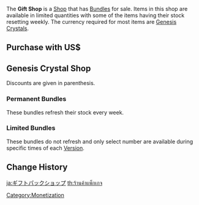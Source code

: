 {{CustomTabs
|tab1 = Overview
|tab2 = History
}}
{{Terminology Infobox
|type = Monetization
}}
The '''Gift Shop''' is a [[Shop]] that has [[Bundles]] for sale. Items in this shop are available in limited quantities with some of the items having their stock resetting weekly. The currency required for most items are [[Genesis Crystal]]s.

==Purchase with US$==
{{Shop/Header|currency=US$|stock=Limit|note=Contents}}
{{Shop|Blessing of the Welkin Moon|4.99|None|note=<div style="text-align:left;">
Over a 30-day period:
*{{Item|Genesis Crystal|30|x=300}}
*{{Item|Primogem|30|x=2,700}}
</div>}}
{{Shop|Adventurer's Bundle|9.99|None|note=<div style="text-align:left;">
PSN Store Exclusive
*Wish material: {{Item|Acquaint Fate|30|x=2}}
*Currency: {{Item|Mora|30|x=150,000}}
*Character EXP material: {{Item|Adventurer's Experience|30|x=80}}
*Weapon EXP material: {{Item|Fine Enhancement Ore|30|x=50}}
*Food items:
**{{Item|Northern Smoked Chicken|30|x=10}}
**{{Item|Sautéed Matsutake|30|x=10}}
**{{Item|Sweet Madame|30|x=10}}
**{{Item|Tea Break Pancake|30|x=10}}
</div>}}
{{Shop/Footer}}

==Genesis Crystal Shop==
Discounts are given in parenthesis.

===Permanent Bundles===
These bundles refresh their stock every week.
{{Shop/Header|currency=Genesis Crystal|stock=Weekly Limit|note=Contents}}
{{Shop|Starter Supply Bundle|300|1|note=<div style="text-align:left;">
*{{Item|Adventurer's Experience|30|x=80}}
*{{Item|Fine Enhancement Ore|30|x=40}}
</div>}}
{{Shop|Wayfarer's Supply Bundle|980|1|note=<div style="text-align:left;">
*{{Item|Hero's Wit|30|x=50}}
*{{Item|Mystic Enhancement Ore|30|x=25}}
*{{Item|Fragile Resin|30|x=1}}
*{{Item|Mora|30|x=50,000}}
</div>}}
{{Shop|Adventurer's Share Bundle|60|1|note=<div style="text-align:left;">
*{{Item|Material Share Bundle|30|x=12}}
</div>}}
{{Shop/Footer}}

===Limited Bundles===
{{Main|Gift Shop/History}}
These bundles do not refresh and only select number are available during specific times of each [[Version]].
{{Shop/Header|currency=Genesis Crystal|stock=Limit|note=Contents}}
{{Shop|Adventurer's Supply Bundle|170|discount=100|5|note=<div style="text-align:left;">
*{{Item|Adventurer's Experience|30|x=40}}
*{{Item|Mora|30|x=30,000}}
</div>}}
{{Shop|Adventurer's Ore Bundle|200|discount=120|5|note=<div style="text-align:left;">
*{{Item|Mystic Enhancement Ore|30|x=25}}
*{{Item|Mora|30|x=30,000}}
</div>}}
{{Shop|Adventurer's Jumbo Ore Bundle|760|discount=680|5|note=<div style="text-align:left;">
*{{Item|Mystic Enhancement Ore|30|x=100}}
*{{Item|Mora|30|x=100,000}}
</div>}}
{{Shop|Adventurer's Special Bundle|850|discount=680|3|note=<div style="text-align:left;">
*{{Item|Exotic Share Bundle|30|x=5}}
*{{Item|Hero's Wit|30|x=40}}
*{{Item|Mora|30|x=120,000}}
</div>}}
{{Shop|Adventurer's Tempering Bundle|240|discount=120|5|note=<div style="text-align:left;">
*{{Item|Eminent Share Bundle|30|x=10}}
*{{Item|Mora|30|x=60,000}}
</div>}}
{{Shop|Adventurer's Instructional Bundle|760|discount=680|3|note=<div style="text-align:left;">
*{{Item|Virtuous Share Bundle|30|x=25}}
*{{Item|Mora|30|x=150,000}}
</div>}}
{{Shop|Adventurer's Special Supply Bundle|160|discount=80|5|note=<div style="text-align:left;">
*{{Item|Hero's Wit|30|x=12}}
*{{Item|Mora|30|x=100,000}}
</div>}}
{{Shop|Adventurer's Seasonal Special Bundle|300|discount=150|5|note=<div style="text-align:left;">
*{{Item|Exotic Share Bundle|30|x=6}}
*{{Item|Mora|30|x=60,000}}
</div>}}
{{Shop/Footer}}

==Change History==
{{Change History|1.0}}

[[Category:Monetization]]

[[ja:ギフトパックショップ]]
[[th:ร้านค้าแพ็กเกจ]]